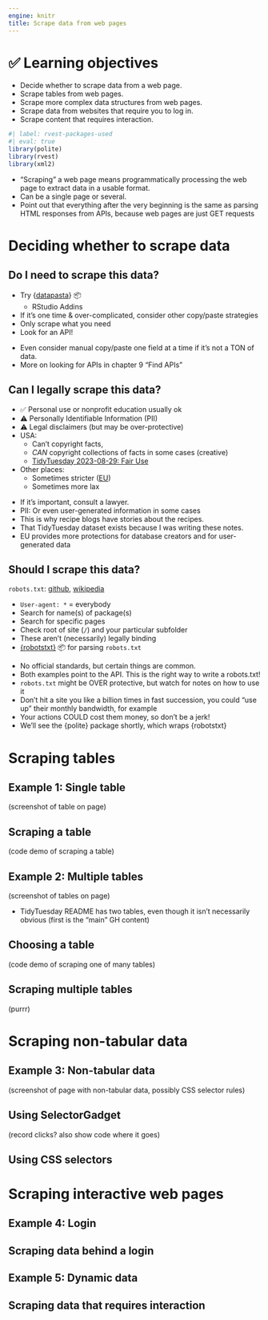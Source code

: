 ```yaml
---
engine: knitr
title: Scrape data from web pages 
---
```


# ️✅ Learning objectives

::: nonincremental
-   Decide whether to scrape data from a web page.
-   Scrape tables from web pages.
-   Scrape more complex data structures from web pages.
-   Scrape data from websites that require you to log in.
-   Scrape content that requires interaction.
:::

```r
#| label: rvest-packages-used
#| eval: true
library(polite)
library(rvest)
library(xml2)
```

::: notes
-   "Scraping" a web page means programmatically processing the web page to extract data in a usable format.
-   Can be a single page or several.
-   Point out that everything after the very beginning is the same as parsing HTML responses from APIs, because web pages are just GET requests
:::

# Deciding whether to scrape data

## Do I need to scrape this data?

-   Try {[datapasta](https://cran.r-project.org/package=datapasta)} 📦
    -   RStudio Addins
-   If it's one time & over-complicated, consider other copy/paste strategies
-   Only scrape what you need
-   Look for an API!

::: notes
-   Even consider manual copy/paste one field at a time if it's not a TON of data.
-   More on looking for APIs in chapter 9 "Find APIs"
:::

## Can I legally scrape this data?

-   ✅ Personal use or nonprofit education usually ok
-   ⚠️ Personally Identifiable Information (PII)
-   ⚠️ Legal disclaimers (but may be over-protective)
-   USA:
    -   Can't copyright facts,
    -   *CAN* copyright collections of facts in some cases (creative)
    -   [TidyTuesday 2023-08-29: Fair Use](https://tidytues.day/2023/2023-08-29)
-   Other places:
    -   Sometimes stricter ([EU](https://eur-lex.europa.eu/LexUriServ/LexUriServ.do?uri=CELEX:31996L0009:EN:HTML))
    -   Sometimes more lax

::: notes
-   If it's important, consult a lawyer.
-   PII: Or even user-generated information in some cases
-   This is why recipe blogs have stories about the recipes.
-   That TidyTuesday dataset exists because I was writing these notes.
-   EU provides more protections for database creators and for user-generated data
:::

## Should I scrape this data?

`robots.txt`: [github](https://github.com/robots.txt), [wikipedia](https://en.wikipedia.org/robots.txt)

-   `User-agent: *` = everybody
-   Search for name(s) of package(s) 
-   Search for specific pages
-   Check root of site (`/`) and your particular subfolder 
-   These aren't (necessarily) legally binding
-   [{robotstxt}](https://docs.ropensci.org/robotstxt/) 📦 for parsing `robots.txt`

::: notes
-   No official standards, but certain things are common.
-   Both examples point to the API. This is the right way to write a robots.txt!
-   `robots.txt` might be OVER protective, but watch for notes on how to use it
-   Don't hit a site you like a billion times in fast succession, you could "use up" their monthly bandwidth, for example
-   Your actions COULD cost them money, so don't be a jerk!
-   We'll see the {polite} package shortly, which wraps {robotstxt}
:::

# Scraping tables

## Example 1: Single table

(screenshot of table on page)

## Scraping a table

(code demo of scraping a table)

## Example 2: Multiple tables

(screenshot of tables on page)

::: notes
-   TidyTuesday README has two tables, even though it isn't necessarily obvious (first is the "main" GH content)
:::

## Choosing a table

(code demo of scraping one of many tables)

## Scraping multiple tables

(purrr)

# Scraping non-tabular data

## Example 3: Non-tabular data

(screenshot of page with non-tabular data, possibly CSS selector rules)

## Using SelectorGadget

(record clicks? also show code where it goes)

## Using CSS selectors

# Scraping interactive web pages

## Example 4: Login

## Scraping data behind a login

## Example 5: Dynamic data

## Scraping data that requires interaction
